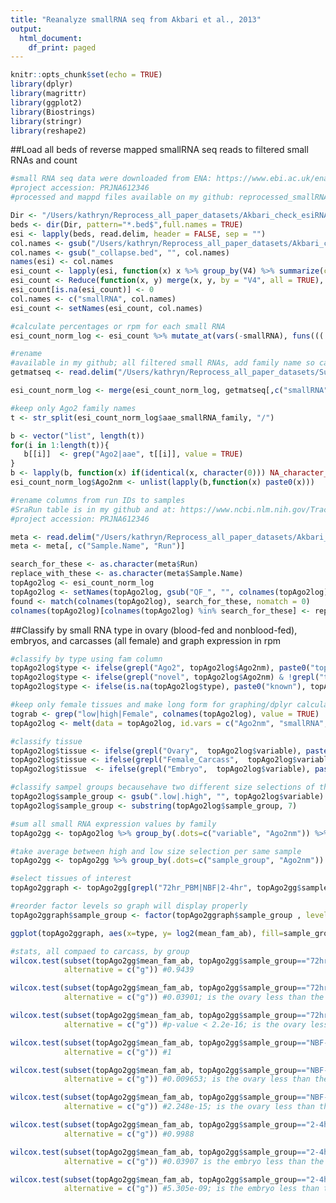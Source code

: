 ```yaml
---
title: "Reanalyze smallRNA seq from Akbari et al., 2013"
output:
  html_document:
    df_print: paged
---
```

```r
knitr::opts_chunk$set(echo = TRUE)
library(dplyr)
library(magrittr)
library(ggplot2)
library(Biostrings)
library(stringr)
library(reshape2)
```

<!-- ```{r} -->
<!-- #small RNA seq data were downloaded from ENA: https://www.ebi.ac.uk/ena/browser/home -->
<!-- #accession: PRJNA612346 -->
<!-- #because the data are large, reprocessing are shown but commented out -->
<!-- Dir <- "/Users/kathryn/Reprocess_all_paper_datasets/Akbari_check_esiRNAs" -->
<!-- pathtogunzip <- dir(Dir, pattern= "*.fastq.gz", full.names = TRUE) -->
<!-- gunzip <- function(fileToGunZip,gunzip="gunzip", -->
<!--                    stderr=paste0(getwd(),"gunzip_stderr"), -->
<!--                    stdout=paste0(getwd(),"gunzip_stdout")){ -->
<!--   cmd <- gunzip -->
<!--   if(!file.exists(fileToGunZip))stop("File does not exist") -->

<!--   fileWithoutExtension <- tools::file_path_sans_ext(fileToGunZip) -->
<!--   if(file.exists(fileToGunZip) & !file.exists(fileWithoutExtension)){ -->
<!--     args <- c(fileWithoutExtension,"-k") -->
<!--     print(cmd) -->
<!--     print(args) -->

<!--     system2(cmd, -->
<!--             args, -->
<!--             stdout=stdout, -->
<!--             stderr=stderr -->
<!--     ) -->
<!--   } -->
<!--   return(fileWithoutExtension) -->
<!-- } -->


<!-- for (file in pathtogunzip) { -->
<!--   gunzip(file) -->
<!-- } -->


<!-- pathtoQC <- "/rugpfs/fs0/rice_lab/scratch/krozen/Akbari_check_esiRNAs" -->
<!-- toqf <- dir(pathtoQC , pattern= "*.fastq$", full.names = TRUE) -->

<!-- fastq_quality_filter <- function(fileTofqf,fqf="fastq_quality_filter",qEncoding=33, -->
<!--                                  minimumQuality=20, -->
<!--                                  minimumPercentOfRead=80,                                  -->
<!--                                  stderr=paste0(getwd(),"fastq_quality_filter_stderr"), -->
<!--                                  stdout=paste0(getwd(),"fastq_quality_filter_stdout")){ -->


<!--   cmd <- fqf -->

<!--   if(!file.exists(fileTofqf))stop("File does not exist") -->

<!--   file_fqf <- file.path(dirname(fileTofqf),paste0("QF_",basename(fileTofqf))) -->
<!--   if(file.exists(fileTofqf) & !file.exists(file_fqf)){ -->


<!--     args <- c( -->
<!--       paste0("-Q ",qEncoding), -->
<!--       paste0("-q ",minimumQuality), -->
<!--       paste0("-p ",minimumPercentOfRead), -->
<!--       paste0("-i  ",fileTofqf), -->
<!--       paste0("-o ",file_fqf)       -->
<!--     ) -->
<!--     print(cmd) -->
<!--     print(args) -->

<!--     system2(cmd, -->
<!--             args, -->
<!--             stdout=stdout, -->
<!--             stderr=stderr -->
<!--     ) -->
<!--   } -->
<!--   return(file_fqf) -->
<!-- } -->

<!-- #R command to quality filter: -->
<!-- file_QF <- fastq_quality_filter(file,fqf = "/Users/kathryn/FastX/fastq_quality_filter") -->
<!-- bplapply(toqf,  fastq_quality_filter, fqf = "/rugpfs/fs0/home/krozen/bin/fastq_quality_filter") -->


<!-- pathtoQC <- "/rugpfs/fs0/rice_lab/scratch/krozen/Akbari_check_esiRNAs" -->
<!-- tocoll <- dir(pathtoQC , pattern= "*.fastq$", full.names = TRUE) -->
<!-- fastx_collapser <- function(fileTofxc,fxc="fastx_collapser",qEncoding=33, -->
<!--                             stderr=file.path(getwd(),"fastq_collapse_stderr"), -->
<!--                             stdout=file.path(getwd(),"fastq_collapse_stdout")){ -->
<!--   cmd <- fxc -->

<!--   if(!file.exists(fileTofxc))stop("File does not exist") -->

<!--   file_fxc <- file.path(dirname(fileTofxc),gsub("\\.fa","_collapse.fasta",basename(fileTofxc))) -->
<!--   if(file.exists(fileTofxc) & !file.exists(file_fxc)){ -->

<!--     args <- c( -->
<!--       paste0("-v "), -->
<!--       paste0("-Q ",qEncoding), -->
<!--       paste0("-i  ",fileTofxc), -->
<!--       paste0("-o ",file_fxc)       -->
<!--     ) -->
<!--     print(cmd) -->
<!--     print(args) -->

<!--     system2(cmd, -->
<!--             args, -->
<!--             stdout=stdout, -->
<!--             stderr=stderr -->
<!--     ) -->
<!--   } -->
<!--   return(file_fxc) -->
<!-- } -->

<!-- bplapply(tocoll, fastx_collapser, fxc="/rugpfs/fs0/home/krozen/bin/fastx_collapser") -->
<!-- file_collapse <- fastx_collapser(file_QF,fxc="/rugpfs/fs0/home/krozen/bin/fastx_collapser") -->


<!-- fastx_clipper <- function(fileTofqs,fqc="fastx_clipper",length=18, -->
<!--                           adaptor="CTGTAGGCACCATCAATC", -->
<!--                           stderr=file.path(getwd(),"clipper_stats_stderr"), -->
<!--                           stdout=file.path(getwd(),"clipper_stats_stdout")){ -->
<!--   cmd <- fqc -->

<!--   if(!file.exists(fileTofqs))stop("File does not exist") -->

<!--   file_fqs <- file.path(dirname(fileTofqs),gsub(".fastastq",".fa",basename(fileTofqs))) -->
<!--   if(file.exists(fileTofqs) & !file.exists(file_fqs)){ -->

<!--     args <- c( -->
<!--       paste0("-l ",length), -->
<!--       paste0("-a  ",adaptor), -->
<!--       paste0("-o ",file_fqs), -->
<!--       paste0("-i ",fileTofqs) -->
<!--     ) -->
<!--     print(cmd) -->
<!--     print(args) -->

<!--     system2(cmd, -->
<!--             args, -->
<!--             stdout=stdout, -->
<!--             stderr=stderr -->
<!--     ) -->
<!--   } -->
<!--   return(file_fqs) -->
<!-- } -->

<!-- #R command to clip linker: -->
<!-- pathtoQC <- "/rugpfs/fs0/rice_lab/scratch/krozen/Akbari_check_esiRNAs" -->
<!-- toclip <- dir(pathtoQC , pattern= "*fastastq$", full.names = TRUE) -->

<!-- bplapply(toclip, fastx_clipper, fqc = "/rugpfs/fs0/home/krozen/bin/fastx_clipper")  -->
<!-- ##revmap, first make index -->

<!-- #make indices for mapping -->
<!-- pathtoQC <-  "/rugpfs/fs0/rice_lab/scratch/krozen/Akbari_check_esiRNAs" -->
<!-- unmapped <- dir(pathtoQC,pattern="*.fa$",full.names = TRUE) -->
<!-- bowtie_index <- function(genomeFasta, -->
<!--                          outFasta=gsub("\\.fa","",genomeFasta) -->
<!-- ) { -->
<!--   require(Rbowtie2) -->
<!--   if(!dir.exists(outFasta)){ -->
<!--     bowtie2_build(references=genomeFasta,  -->
<!--                   bt2Index=outFasta) -->
<!--   } -->

<!-- } -->

<!-- for (i in unmapped) { -->
<!--   bowtie_index(i, i) -->
<!-- } -->
<!-- bplapply(unmapped, unmapped, i) -->


<!-- #reverse map to all filtered known   -->
<!-- bowtie_align <- function(fq,index,sam=gsub("\\.fq|\\.fastq|\\.rm|\\.fa",".sam",index) -->
<!-- ) { -->
<!--   require(Rbowtie2) -->
<!--   if(!dir.exists(sam)){ -->
<!--     bowtie2(bt2Index = index, -->
<!--             samOutput = sam, -->
<!--             seq1 = fq,"--threads 4 -f -L 18 -k 1000000") -->
<!--     Rsamtools::asBam(sam,gsub("\\.sam","",sam)) -->
<!--   } -->

<!-- } -->

<!-- pathtoQC <- "/rugpfs/fs0/rice_lab/scratch/krozen/Akbari_check_esiRNAs" -->
<!-- ref <- dir(pathtoQC , pattern= "*fa$", full.names = TRUE) -->
<!-- ref <- gsub(".fa", unmapped) -->
<!-- bplapply(x= "/rugpfs/fs0/rice_lab/scratch/krozen/Akbari_check_esiRNAs/all_unique_filt_sRNAs_rn.fa", bowtie_align, index= ref) -->

<!-- for (i in unmapped) { -->
<!--   bowtie_align("/rugpfs/fs0/rice_lab/scratch/krozen/Akbari_check_esiRNAs/all_unique_filt_sRNAs_rn.fa", i)} -->

<!-- #convert to BED: -->

<!-- bamtobed <- function(file,filtDup=FALSE){ -->
<!--   require(GenomicAlignments) -->
<!--   require(rtracklayer) -->
<!--   temp <- readGAlignments(file, -->
<!--                           param=ScanBamParam(what = "qname")) -->
<!--   names(temp) <- mcols(temp)$qname -->
<!--   temp <- granges(temp) -->

<!--   if(filtDup) temp <- temp[!duplicated(temp),] -->
<!--   export.bed(temp, -->
<!--              con = gsub("\\.bam",".bed",file)) -->
<!-- } -->

<!-- #R command for bamtobed: -->
<!-- pathtoQC <- "/rugpfs/fs0/rice_lab/scratch/krozen/Akbari_check_esiRNAs" -->
<!-- mapped <- dir(pathtoQC , pattern= "bam$", full.names = TRUE) -->

<!-- bplapply(mapped, bamtobed) -->


<!-- ``` -->


##Load all beds of reverse mapped smallRNA seq reads to filtered small RNAs and count

```r
#small RNA seq data were downloaded from ENA: https://www.ebi.ac.uk/ena/browser/home
#project accession: PRJNA612346
#processed and mappd files available on my github: reprocessed_smallRNA_seq_from_Akbari_2013.zip

Dir <- "/Users/kathryn/Reprocess_all_paper_datasets/Akbari_check_esiRNAs"
beds <- dir(Dir, pattern="*.bed$",full.names = TRUE)
esi <- lapply(beds, read.delim, header = FALSE, sep = "")
col.names <- gsub("/Users/kathryn/Reprocess_all_paper_datasets/Akbari_check_esiRNAs/", "", beds)
col.names <- gsub("_collapse.bed", "", col.names)
names(esi) <- col.names
esi_count <- lapply(esi, function(x) x %>% group_by(V4) %>% summarize(count=n()))
esi_count <- Reduce(function(x, y) merge(x, y, by = "V4", all = TRUE), esi_count)
esi_count[is.na(esi_count)] <- 0 
col.names <- c("smallRNA", col.names)
esi_count <- setNames(esi_count, col.names)

#calculate percentages or rpm for each small RNA
esi_count_norm_log <- esi_count %>% mutate_at(vars(-smallRNA), funs(((.+1)/sum(.))*1E6))

#rename 
#available in my github; all filtered small RNAs, add family name so can collapse by family
getmatseq <- read.delim("/Users/kathryn/Reprocess_all_paper_datasets/Supp_tables/Table_S6_Resource_paper_FINAL_rn.txt", header =TRUE, sep = "\t")

esi_count_norm_log <- merge(esi_count_norm_log, getmatseq[,c("smallRNA", "aae_smallRNA_family")], by = "smallRNA")

#keep only Ago2 family names
t <- str_split(esi_count_norm_log$aae_smallRNA_family, "/")

b <- vector("list", length(t))
for(i in 1:length(t)){
   b[[i]]  <- grep("Ago2|aae", t[[i]], value = TRUE)
}
b <- lapply(b, function(x) if(identical(x, character(0))) NA_character_ else x)
esi_count_norm_log$Ago2nm <- unlist(lapply(b,function(x) paste0(x)))

#rename columns from run IDs to samples
#SraRun table is in my github and at: https://www.ncbi.nlm.nih.gov/Traces/study/?
#project accession: PRJNA612346

meta <- read.delim("/Users/kathryn/Reprocess_all_paper_datasets/Akbari_check_esiRNAs/SraRunTable.txt", header = TRUE, sep = ",")
meta <- meta[, c("Sample.Name", "Run")]

search_for_these <- as.character(meta$Run)
replace_with_these <- as.character(meta$Sample.Name)
topAgo2log <- esi_count_norm_log
topAgo2log <- setNames(topAgo2log, gsub("QF_", "", colnames(topAgo2log)))
found <- match(colnames(topAgo2log), search_for_these, nomatch = 0)
colnames(topAgo2log)[colnames(topAgo2log) %in% search_for_these] <- replace_with_these[found]


```

##Classify by small RNA type in ovary (blood-fed and nonblood-fed), embryos, and carcasses  (all female) and graph expression in rpm 

```r
#classify by type using fam column
topAgo2log$type <- ifelse(grepl("Ago2", topAgo2log$Ago2nm), paste0("top_novel"), NA)
topAgo2log$type <- ifelse(grepl("novel", topAgo2log$Ago2nm) & !grepl("top_novel", topAgo2log$type), paste0("novel"), topAgo2log$type)
topAgo2log$type <- ifelse(is.na(topAgo2log$type), paste0("known"), topAgo2log$type)

#keep only female tissues and make long form for graphing/dplyr calculations
tograb <- grep("low|high|Female", colnames(topAgo2log), value = TRUE)
topAgo2log <- melt(data = topAgo2log, id.vars = c("Ago2nm", "smallRNA", "type"), measure.vars = tograb)

#classify tissue
topAgo2log$tissue <- ifelse(grepl("Ovary",  topAgo2log$variable), paste0("Ovary"), NA)
topAgo2log$tissue <- ifelse(grepl("Female_Carcass",  topAgo2log$variable), paste0("Female_Carcass"), topAgo2log$tissue )
topAgo2log$tissue  <- ifelse(grepl("Embryo",  topAgo2log$variable), paste0("Embryo"), topAgo2log$tissue )

#classify sampel groups becausehave two different size selections of the same library
topAgo2log$sample_group <- gsub(".low|.high", "", topAgo2log$variable)
topAgo2log$sample_group <- substring(topAgo2log$sample_group, 7)

#sum all small RNA expression values by family
topAgo2gg <- topAgo2log %>% group_by(.dots=c("variable", "Ago2nm")) %>% summarise(fam_ab = sum(value), tissue =  dplyr::first(tissue), sample_group =  dplyr::first(sample_group), type =  dplyr::first(type))

#take average between high and low size selection per same sample
topAgo2gg <- topAgo2gg %>% group_by(.dots=c("sample_group", "Ago2nm")) %>% summarise(mean_fam_ab = mean(fam_ab), tissue = dplyr::first(tissue), type =  dplyr::first(type))

#select tissues of interest
topAgo2ggraph <- topAgo2gg[grepl("72hr_PBM|NBF|2-4hr", topAgo2gg$sample_group),]

#reorder factor levels so graph will display properly
topAgo2ggraph$sample_group <- factor(topAgo2ggraph$sample_group , levels=c("72hr_PBM_Female_Carcass", "NBF-Ovary", "72hr_PBM-Ovary", "2-4hr_Embryo"))

ggplot(topAgo2ggraph, aes(x=type, y= log2(mean_fam_ab), fill=sample_group)) + geom_boxplot(outlier.shape = NA, width = 0.5) + scale_fill_manual(values=c("#CCE70B", "plum", "lightslateblue", "mediumaquamarine")) + theme_bw()

#stats, all compaed to carcass, by group
wilcox.test(subset(topAgo2gg$mean_fam_ab, topAgo2gg$sample_group=="72hr_PBM-Ovary" & topAgo2gg$type=="known" ) , subset(topAgo2gg$mean_fam_ab, topAgo2gg$sample_group=="72hr_PBM_Female_Carcass" & topAgo2gg$type=="known" ),
            alternative = c("g")) #0.9439 

wilcox.test(subset(topAgo2gg$mean_fam_ab, topAgo2gg$sample_group=="72hr_PBM-Ovary" & topAgo2gg$type=="top_novel" ) , subset(topAgo2gg$mean_fam_ab, topAgo2gg$sample_group=="72hr_PBM_Female_Carcass" & topAgo2gg$type=="top_novel" ),
            alternative = c("g")) #0.03901; is the ovary less than the carcasss

wilcox.test(subset(topAgo2gg$mean_fam_ab, topAgo2gg$sample_group=="72hr_PBM-Ovary" & topAgo2gg$type=="novel" ) , subset(topAgo2gg$mean_fam_ab, topAgo2gg$sample_group=="72hr_PBM_Female_Carcass" & topAgo2gg$type=="novel" ),
            alternative = c("g")) #p-value < 2.2e-16; is the ovary less than the carcass

wilcox.test(subset(topAgo2gg$mean_fam_ab, topAgo2gg$sample_group=="NBF-Ovary" & topAgo2gg$type=="known" ) , subset(topAgo2gg$mean_fam_ab, topAgo2gg$sample_group=="72hr_PBM_Female_Carcass" & topAgo2gg$type=="known" ),
            alternative = c("g")) #1

wilcox.test(subset(topAgo2gg$mean_fam_ab, topAgo2gg$sample_group=="NBF-Ovary" & topAgo2gg$type=="top_novel" ) , subset(topAgo2gg$mean_fam_ab, topAgo2gg$sample_group=="72hr_PBM_Female_Carcass" & topAgo2gg$type=="top_novel" ),
            alternative = c("g")) #0.009653; is the ovary less than the carcasss

wilcox.test(subset(topAgo2gg$mean_fam_ab, topAgo2gg$sample_group=="NBF-Ovary" & topAgo2gg$type=="novel" ) , subset(topAgo2gg$mean_fam_ab, topAgo2gg$sample_group=="72hr_PBM_Female_Carcass" & topAgo2gg$type=="novel" ),
            alternative = c("g")) #2.248e-15; is the ovary less than the carcasss

wilcox.test(subset(topAgo2gg$mean_fam_ab, topAgo2gg$sample_group=="2-4hr_Embryo" & topAgo2gg$type=="known" ) , subset(topAgo2gg$mean_fam_ab, topAgo2gg$sample_group=="72hr_PBM_Female_Carcass" & topAgo2gg$type=="known" ),
            alternative = c("g")) #0.9988

wilcox.test(subset(topAgo2gg$mean_fam_ab, topAgo2gg$sample_group=="2-4hr_Embryo" & topAgo2gg$type=="top_novel" ) , subset(topAgo2gg$mean_fam_ab, topAgo2gg$sample_group=="72hr_PBM_Female_Carcass" & topAgo2gg$type=="top_novel" ),
            alternative = c("g")) #0.03907 is the embryo less than the carcass

wilcox.test(subset(topAgo2gg$mean_fam_ab, topAgo2gg$sample_group=="2-4hr_Embryo" & topAgo2gg$type=="novel" ) , subset(topAgo2gg$mean_fam_ab, topAgo2gg$sample_group=="72hr_PBM_Female_Carcass" & topAgo2gg$type=="novel" ),
            alternative = c("g")) #5.305e-09; is the embryo less than the carcass

```

